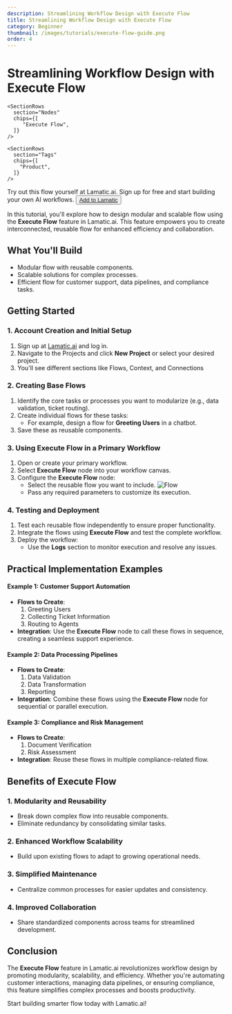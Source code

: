 ```yaml
---
description: Streamlining Workflow Design with Execute Flow
title: Streamlining Workflow Design with Execute Flow
category: Beginner
thumbnail: /images/tutorials/execute-flow-guide.png
order: 4
---
```


# Streamlining Workflow Design with Execute Flow

<div className="grid md:grid-cols-1 gap-2 mb-8">
  <div className="">
    <SectionRows 
      section="Difficulty Level" 
      chips={["Beginner"]} 
    />
    
    <SectionRows 
      section="Nodes" 
      chips={[
         "Execute Flow",
      ]} 
    />
    
    <SectionRows 
      section="Tags" 
      chips={[
        "Product",
      ]} 
    />
  </div>
</div>

<div className="mt-4 mb-4">
  <Callout>
  Try out this flow yourself at Lamatic.ai. Sign up for free and start building your own AI workflows.
  <Button variant="destructive" className="mt-3" href="https://studio.lamatic.ai/_?templateSlug=execute-flow" size="sm" asChild>
    <a href="https://studio.lamatic.ai/_?templateSlug=execute-flow" target="_blank">Add to Lamatic</a>
  </Button>
</Callout>
</div>

In this tutorial, you'll explore how to design modular and scalable flow using the **Execute Flow** feature in Lamatic.ai. This feature empowers you to create interconnected, reusable flow for enhanced efficiency and collaboration.

## What You'll Build
- Modular flow with reusable components.
- Scalable solutions for complex processes.
- Efficient flow for customer support, data pipelines, and compliance tasks.

## Getting Started


### 1. Account Creation and Initial Setup
1. Sign up at [Lamatic.ai](https://lamatic.ai/) and log in.
1. Navigate to the Projects and click **New Project** or select your desired project.
1. You'll see different sections like Flows, Context, and Connections

### 2. Creating Base Flows
1. Identify the core tasks or processes you want to modularize (e.g., data validation, ticket routing).
1. Create individual flows for these tasks:
   - For example, design a flow for **Greeting Users** in a chatbot.
1. Save these as reusable components.

### 3. Using Execute Flow in a Primary Workflow
1. Open or create your primary workflow.
1. Select **Execute Flow** node into your workflow canvas.
1. Configure the **Execute Flow** node:
   - Select the reusable flow you want to include.
   ![Flow](./img/execute-flow/use.png)
   - Pass any required parameters to customize its execution.

### 4. Testing and Deployment
1. Test each reusable flow independently to ensure proper functionality.
2. Integrate the flows using **Execute Flow** and test the complete workflow.
3. Deploy the workflow:
   - Use the **Logs** section to monitor execution and resolve any issues.

## Practical Implementation Examples

#### Example 1: Customer Support Automation
- **Flows to Create**:
  1. Greeting Users
  2. Collecting Ticket Information
  3. Routing to Agents
- **Integration**:
  Use the **Execute Flow** node to call these flows in sequence, creating a seamless support experience.

#### Example 2: Data Processing Pipelines
- **Flows to Create**:
  1. Data Validation
  2. Data Transformation
  3. Reporting
- **Integration**:
  Combine these flows using the **Execute Flow** node for sequential or parallel execution.

#### Example 3: Compliance and Risk Management
- **Flows to Create**:
  1. Document Verification
  2. Risk Assessment
- **Integration**:
  Reuse these flows in multiple compliance-related flow.


## Benefits of Execute Flow

### 1. Modularity and Reusability
- Break down complex flow into reusable components.
- Eliminate redundancy by consolidating similar tasks.

### 2. Enhanced Workflow Scalability
- Build upon existing flows to adapt to growing operational needs.

### 3. Simplified Maintenance
- Centralize common processes for easier updates and consistency.

### 4. Improved Collaboration
- Share standardized components across teams for streamlined development.

## Conclusion
The **Execute Flow** feature in Lamatic.ai revolutionizes workflow design by promoting modularity, scalability, and efficiency. Whether you're automating customer interactions, managing data pipelines, or ensuring compliance, this feature simplifies complex processes and boosts productivity.

Start building smarter flow today with Lamatic.ai!
